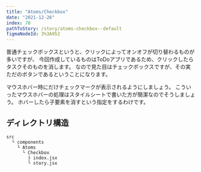 ```yaml
---
title: "Atoms/Checkbox"
date: "2021-12-26"
index: 70
pathToStory: /story/atoms-checkbox--default
figmaNodeId: 3%3A952
---
```


普通チェックボックスというと、クリックによってオンオフが切り替わるものが多いですが、
今回作成しているものはToDoアプリであるため、クリックしたらタスクそのものを消します。
なので見た目はチェックボックスですが、その実ただのボタンであるということになります。

マウスホバー時にだけチェックマークが表示されるようにしましょう。
こういったマウスホバーの処理はスタイルシートで書いた方が簡潔なのでそうしましょう。
ホバーしたら子要素を消すという指定をするわけです。

## ディレクトリ構造

```
src
  └ components
    └ Atoms
      └ Checkbox
        ├ index.jsx
        └ story.jsx
```
